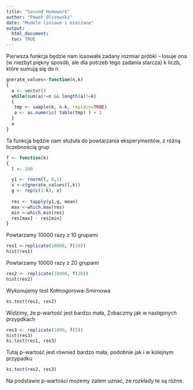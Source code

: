 ```yaml
---
title: "Second Homework"
author: "Paweł Olszewski"
date: "Modele liniowe i mieszane"
output: 
  html_document:
  toc: TRUE
---
```


Pierwsza funkcja będzie nam losowała zadany rozmiar próbki - losuje ona (w niezbyt piękny sposób, ale dla potrzeb tego zadania starcza) 
k liczb, które sumują się do n
```r

gnerate_values<-function(n,k) 
{
  a <- vector()
  while(sum(a)!=n && length(a)!=k)
  {
   tmp <- sample(k, n-k, replace=TRUE)
   a <- as.numeric( table(tmp) ) + 1
  }
  a
}
```


Ta funkcja będzie nam służuła do powtarzania eksperymentów, z różną liczebnością grup
```r
f <- function(k)
{
  l <- 100

  y1 <- rnorm(l, 0,1)
  x <-c(gnerate_values(l,k))
  g <- rep(c(1:k), x)
  
  res <- tapply(y1,g, mean)
  max <-which.max(res)
  min <-which.min(res)
  res[max] - res[min]
}
```

Powtarzamy 10000 razy z 10 grupami
```r
res1 <-replicate(10000, f(10))
hist(res1)
```

Powtarzamy 10000 razy z 20 grupami
```r
res2 <- replicate(10000, f(20))
hist(res2)
```

Wykonujemy test Kołmogorowa-Smirnowa
```r
ks.test(res1, res2)
```
Widzimy, że p-wartość jest bardzo mała, Zobaczmy jak w następnych przypdkach

```r
res3 <- replicate(1000, f(5))
hist(res3)
ks.test(res1, res3)
```

Tutaj p-wartość jest również bardzo mała, podobnie jak i w kolejnym przypadku

```r
ks.test(res2, res3)

```


Na podstawie p-wartości możemy zatem uznać, że rozkłady te są różne.